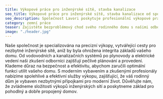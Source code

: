 ```yaml
---
title: Výkopové práce pro inženýrské sítě, stavba kanalizace 
seo_title: Výkopové práce pro inženýrské sítě, stavba kanalizace od společnosti Lavori
seo_description: Společnost Lavori poskytuje profesionální výkopové práce pro inženýrské sítě a stavbu kanalizace. Důvěřujte nám pro kvalitní a efektivní realizaci.
category: zemní práce
teaser: Zajistěte bezproblémový chod svého rodinného domu s našimi odbornými službami v oblasti výkopů pro inženýrské sítě pod základovými deskami. 
image: "./header.jpg"
---
```

<p>
Naše společnost je specializována na precizní výkopy, vytvářející cesty pro nezbytné inženýrské sítě, aniž by byla ohrožena integrita základů vašeho domu. Od vodovodních a kanalizačních systémů po plynovody a elektrické vedení naši zkušení odborníci zajišťují pečlivé plánování a provedení. Klademe důraz na bezpečnost a efektivitu, abychom zaručili optimální funkci utilit vašeho domu. S moderním vybavením a zkušenými profesionály nabízíme spolehlivé a efektivní služby výkopu, zajišťující, že váš rodinný dům je vybaven nezbytnými přípojkami pro moderní život. Důvěřujte nám, že zvládneme složitosti výkopů inženýrských sítí a poskytneme základ pro pohodlný a dobře propojený domov.
</p>